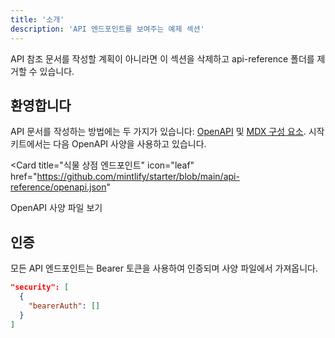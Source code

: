 ```yaml
---
title: '소개'
description: 'API 엔드포인트를 보여주는 예제 섹션'
---
```


<Note>
  API 참조 문서를 작성할 계획이 아니라면 이 섹션을 삭제하고 api-reference 폴더를 제거할 수 있습니다.
</Note>

## 환영합니다

API 문서를 작성하는 방법에는 두 가지가 있습니다: [OpenAPI](https://mintlify.com/docs/api-playground/openapi/setup) 및 [MDX 구성 요소](https://mintlify.com/docs/api-playground/mdx/configuration). 시작 키트에서는 다음 OpenAPI 사양을 사용하고 있습니다.

<Card
  title="식물 상점 엔드포인트"
  icon="leaf"
  href="https://github.com/mintlify/starter/blob/main/api-reference/openapi.json"
>
  OpenAPI 사양 파일 보기
</Card>

## 인증

모든 API 엔드포인트는 Bearer 토큰을 사용하여 인증되며 사양 파일에서 가져옵니다.

```json
"security": [
  {
    "bearerAuth": []
  }
]
```
